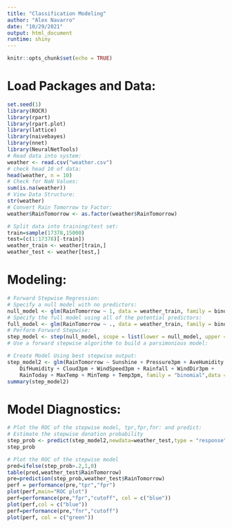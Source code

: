```yaml
---
title: "Classification Modeling"
author: "Alex Navarro"
date: "10/29/2021"
output: html_document
runtime: shiny
---
```


```r
knitr::opts_chunk$set(echo = TRUE)
```
# Load Packages and Data:
```r
set.seed(1)
library(ROCR)
library(rpart)
library(rpart.plot)
library(lattice)
library(naivebayes)
library(nnet)
library(NeuralNetTools)
# Read data into system:
weather <- read.csv("weather.csv")
# check head 10 of data:
head(weather, n = 10)
# Check for NaN Values:
sum(is.na(weather))
# View Data Structure:
str(weather)
# Convert Rain Tomorrow to Factor:
weather$RainTomorrow <- as.factor(weather$RainTomorrow)
```
```r
# Split data into training/test set:
train=sample(17378,15000)
test=(c(1:17378)[-train])
weather_train <- weather[train,]
weather_test <- weather[test,]
```
# Modeling:
```r
# Forward Stepwise Regression:
# Specify a null model with no predictors:
null_model <- glm(RainTomorrow ~ 1, data = weather_train, family = binomial)
# Specify the full model using all of the potential predictors:
full_model <- glm(RainTomorrow ~ ., data = weather_train, family = binomial)
# Perform Forward Stepwise:
step_model <- step(null_model, scope = list(lower = null_model, upper = full_model), direction = "forward")
# Use a forward stepwise algorithm to build a parsimonious model:
```
```r
# Create Model Using best stepwise output:
step_model2 <- glm(RainTomorrow ~ Sunshine + Pressure3pm + AveHumidity + WindGustSpeed + 
    DifHumidity + Cloud3pm + WindSpeed3pm + Rainfall + WindDir3pm + 
    RainToday + MaxTemp + MinTemp + Temp3pm, family = "binomial",data = weather_train)
summary(step_model2)
```
# Model Diagnostics:
```r
# Plot the ROC of the stepwise model, tpr,fpr,fnr: and predict:
# Estimate the stepwise donation probability
step_prob <- predict(step_model2,newdata=weather_test,type = "response")
step_prob
```
```r
# Plot the ROC of the stepwise model
pred=ifelse(step_prob>.2,1,0)
table(pred,weather_test$RainTomorrow)
pre=prediction(step_prob,weather_test$RainTomorrow)
perf = performance(pre,"tpr","fpr")
plot(perf,main="ROC plot")
perf=performance(pre,"fpr","cutoff", col = c("blue"))
plot(perf,col = c("blue"))
perf=performance(pre,"fnr","cutoff")
plot(perf, col = c("green"))
```
